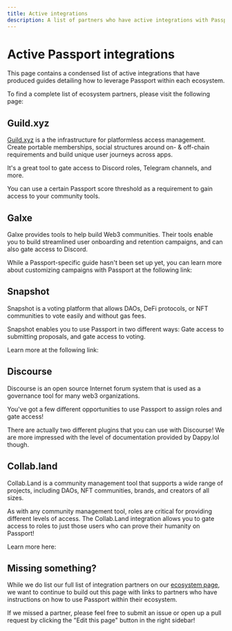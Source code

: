 ```yaml
---
title: Active integrations
description: A list of partners who have active integrations with Passport, and links to guides.
---
```



# Active Passport integrations

This page contains a condensed list of active integrations that have produced guides detailing how to leverage Passport within each ecosystem.

To find a complete list of ecosystem partners, please visit the following page:

<Cards>
  <Card title="Passport Ecosystem Partners" href="https://passport.xyz/ecosystem" />
</Cards>


## Guild.xyz

[Guild.xyz](https://guild.xyz/explorer) is a the infrastructure for platformless access management. Create portable memberships, social structures around on- & off-chain requirements and build unique user journeys across apps.

It's a great tool to gate access to Discord roles, Telegram channels, and more. 

You can use a certain Passport score threshold as a requirement to gain access to your community tools. 

<Cards>
  <Card title="Using Passport as a Guild requirement" href="https://help.guild.xyz/en/articles/8123193-gitcoin-passport-as-guild-requirement" />
</Cards>


## Galxe

Galxe provides tools to help build Web3 communities. Their tools enable you to build streamlined user onboarding and retention campaigns, and can also gate access to Discord. 

While a Passport-specific guide hasn't been set up yet, you can learn more about customizing campaigns with Passport at the following link:

<Cards>
  <Card title="Using Passport with Galxe" href="https://help.galxe.com/en/articles/8568679-customizing-campaigns-with-participation-requirements" />
</Cards>


## Snapshot

Snapshot is a voting platform that allows DAOs, DeFi protocols, or NFT communities to vote easily and without gas fees. 

Snapshot enables you to use Passport in two different ways: Gate access to submitting proposals, and gate access to voting. 

Learn more at the following link:

<Cards>
  <Card title="Using Passport with Snapshot" href="https://docs.snapshot.org/space-handbook/voting-threshold#voting-validation" />
</Cards>


## Discourse

Discourse is an open source Internet forum system that is used as a governance tool for many web3 organizations. 

You've got a few different opportunities to use Passport to assign roles and gate access! 

There are actually two different plugins that you can use with Discourse! We are more impressed with the level of documentation provided by Dappy.lol though.

<Cards>
  <Card title="Dappy.lol's Discourse plugin" href="https://meta.discourse.org/t/gitcoin-passport-plugin/273532" />
  <Card title="Communiteq's Discourse plugin" href="https://github.com/communiteq/discourse-gitcoin-passport" />
</Cards>


## Collab.land

Collab.Land is a community management tool that supports a wide range of projects, including DAOs, NFT communities, brands, and creators of all sizes.

As with any community management tool, roles are critical for providing different levels of access. The Collab.Land integration allows you to gate access to roles to just those users who can prove their humanity on Passport!

Learn more here:

<Cards>
  <Card title="Using Passport with Collab.Land" href="https://docs.collab.land/help-docs/command-center/create-a-tgr/gtc-passport" />
</Cards>


## Missing something?

While we do list our full list of integration partners on our [ecosystem page](https://passport.xyz/ecosystem), we want to continue to build out this page with links to partners who have instructions on how to use Passport within their ecosystem. 

If we missed a partner, please feel free to submit an issue or open up a pull request by clicking the "Edit this page" button in the right sidebar!